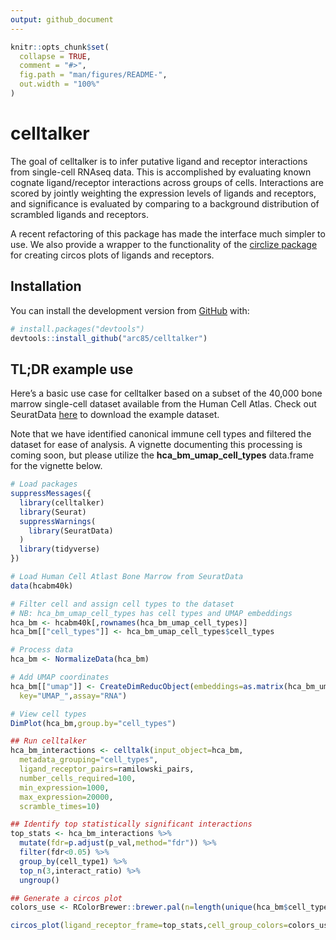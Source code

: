 ```yaml
---
output: github_document
---
```


<!-- README.md is generated from README.Rmd. Please edit that file -->

```r
knitr::opts_chunk$set(
  collapse = TRUE,
  comment = "#>",
  fig.path = "man/figures/README-",
  out.width = "100%"
)
```

# celltalker

The goal of celltalker is to infer putative ligand and receptor interactions from single-cell RNAseq data. This is accomplished by evaluating known cognate ligand/receptor interactions across groups of cells. Interactions are scored by jointly weighting the expression levels of ligands and receptors, and significance is evaluated by comparing to a background distribution of scrambled ligands and receptors.

A recent refactoring of this package has made the interface much simpler to use. We also provide a wrapper to the functionality of the [circlize package](https://jokergoo.github.io/circlize_book/book/) for creating circos plots of ligands and receptors.

## Installation

You can install the development version from [GitHub](https://github.com/) with:

``` r
# install.packages("devtools")
devtools::install_github("arc85/celltalker")
```

## TL;DR example use

Here's a basic use case for celltalker based on a subset of the 40,000 bone marrow single-cell dataset available from the Human Cell Atlas. Check out SeuratData [here](https://github.com/satijalab/seurat-data) to download the example dataset.

Note that we have identified canonical immune cell types and filtered the dataset for ease of analysis. A vignette documenting this processing is coming soon, but please utilize the **hca_bm_umap_cell_types** data.frame for the vignette below.

```r
# Load packages
suppressMessages({
  library(celltalker)
  library(Seurat)
  suppressWarnings(
    library(SeuratData)
  )
  library(tidyverse)
})

# Load Human Cell Atlast Bone Marrow from SeuratData
data(hcabm40k)

# Filter cell and assign cell types to the dataset
# NB: hca_bm_umap_cell_types has cell types and UMAP embeddings
hca_bm <- hcabm40k[,rownames(hca_bm_umap_cell_types)]
hca_bm[["cell_types"]] <- hca_bm_umap_cell_types$cell_types

# Process data
hca_bm <- NormalizeData(hca_bm)

# Add UMAP coordinates
hca_bm[["umap"]] <- CreateDimReducObject(embeddings=as.matrix(hca_bm_umap_cell_types[,1:2]),
  key="UMAP_",assay="RNA")

# View cell types
DimPlot(hca_bm,group.by="cell_types")

## Run celltalker
hca_bm_interactions <- celltalk(input_object=hca_bm,
  metadata_grouping="cell_types",
  ligand_receptor_pairs=ramilowski_pairs,
  number_cells_required=100,
  min_expression=1000,
  max_expression=20000,
  scramble_times=10)

## Identify top statistically significant interactions
top_stats <- hca_bm_interactions %>%
  mutate(fdr=p.adjust(p_val,method="fdr")) %>%
  filter(fdr<0.05) %>%
  group_by(cell_type1) %>%
  top_n(3,interact_ratio) %>%
  ungroup()

## Generate a circos plot
colors_use <- RColorBrewer::brewer.pal(n=length(unique(hca_bm$cell_types)),"Set2")

circos_plot(ligand_receptor_frame=top_stats,cell_group_colors=colors_use,ligand_color="blue",receptor_color="red",cex_outer=0.5,cex_inner=0.4)

```
